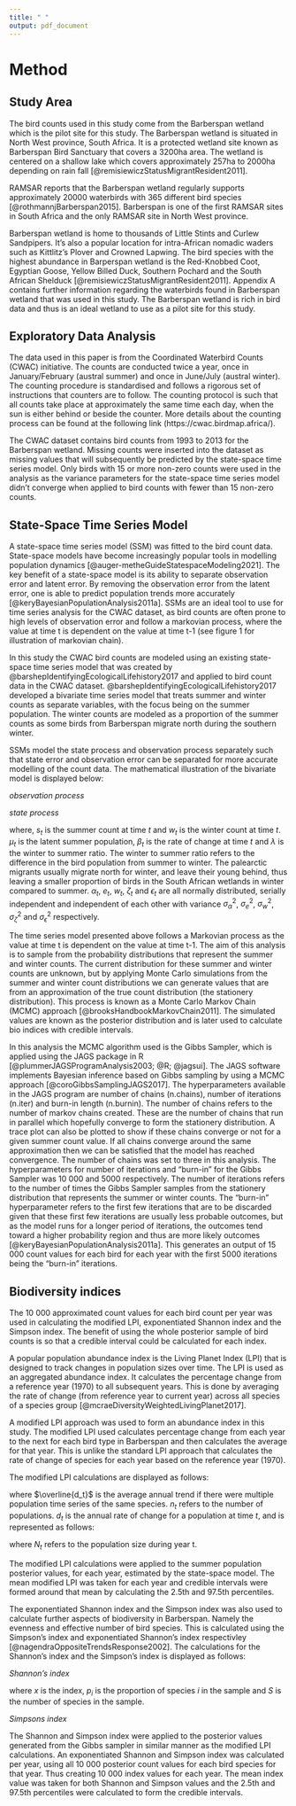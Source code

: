 ```yaml
---
title: " "
output: pdf_document
---
```


# Method

## Study Area

The bird counts used in this study come from the Barberspan wetland which is the pilot site for this study. The Barberspan wetland is situated in North West province, South Africa. It is a protected wetland site known as Barberspan Bird Sanctuary that covers a 3200ha area. The wetland is centered on a shallow lake which covers approximately 257ha to 2000ha depending on rain fall [@remisiewiczStatusMigrantResident2011].

RAMSAR reports that the Barberspan wetland regularly supports approximately 20000 waterbirds with 365 different bird species [@rothmannjBarberspan2015]. Barberspan is one of the first RAMSAR sites in South Africa and the only RAMSAR site in North West province. 

Barberspan wetland is home to thousands of Little Stints and Curlew Sandpipers. It's also a popular location for intra-African nomadic waders such as Kittlitz's Plover and Crowned Lapwing. The bird species with the highest abundance in Barperspan wetland is the Red-Knobbed Coot, Egyptian Goose, Yellow Billed Duck, Southern Pochard and the South African Shelduck [@remisiewiczStatusMigrantResident2011]. Appendix A contains further information regarding the waterbirds found in Barberspan wetland that was used in this study. The Barberspan wetland is rich in bird data and thus is an ideal wetland to use as a pilot site for this study.

## Exploratory Data Analysis
The data used in this paper is from the Coordinated Waterbird Counts (CWAC) initiative. The counts are conducted twice a year, once in January/February (austral
summer) and once in June/July (austral winter). The counting procedure is standardised and follows a rigorous set of instructions that counters are to follow. The counting protocol is such that all counts take place at approximately the same time each day, when the sun is either behind or beside the counter. More details about the counting process can be found at the following link (https://cwac.birdmap.africa/).

The CWAC dataset contains bird counts from 1993 to 2013 for the Barberspan wetland. Missing counts were inserted into the dataset as missing values that will subsequently be predicted by the state-space time series model. Only birds with 15 or more non-zero counts were used in the analysis as the variance parameters for the state-space time series model didn't converge when applied to bird counts with fewer than 15 non-zero counts.

## State-Space Time Series Model

A state-space time series model (SSM) was fitted to the bird count data. State-space models have become increasingly popular tools in modelling population dynamics [@auger-metheGuideStatespaceModeling2021]. The key benefit of a state-space model is its ability to separate observation error and latent error. By removing the observation error from the latent error, one is able to predict population trends more accurately [@keryBayesianPopulationAnalysis2011a]. SSMs are an ideal tool to use for time series analysis for the CWAC dataset, as bird counts are often prone to high levels of observation error and follow a markovian process, where the value at time t is dependent on the value at time t-1 (see figure 1 for illustration of markovian chain).

\vspace{1cm}

\begin{figure}[H]
  \centering
  \includegraphics[width=10cm]{img/The-state-space-model.png}
  \caption{A visual representation of a state space model where $X_t$ represents the unobserved population level changes. SSMs use the observed population counts, $Y_t$, to estimate the population level changes.}
\end{figure}

In this study the CWAC bird counts are modeled using an existing state-space time series model that was created by @barshepIdentifyingEcologicalLifehistory2017 and applied to bird count data in the CWAC dataset. @barshepIdentifyingEcologicalLifehistory2017 developed a bivariate time series model that treats summer and winter counts as separate variables, with the focus being on the summer population. The winter counts are modeled as a proportion of the summer counts as some birds from Barberspan migrate north during the southern winter.

SSMs model the state process and observation process separately such that state error and observation error can be separated for more accurate modelling of the count data. The mathematical illustration of the bivariate model is displayed below:

_observation process_

\begin{equation}
  ln(summer\;count): s_{t} = \mu_{t-1} + \alpha_{t},\;\;\;\alpha_{t} \sim N(0,\sigma^{2}_\alpha)
\end{equation}

\begin{equation}
  ln(winter\;count): w_{t} = \mu_{t} + \lambda_{t} + e_{t},\;\;\;e_{t} \sim N(0,\sigma^{2}_e)
\end{equation}

_state process_

\begin{equation}
  ln(summer\;population\;level): \mu_{t} = \mu_{t-1} + \beta_{t-1} + w_{t}, \;\;\; w_{t} \sim N(0, \sigma^{2}_w)
\end{equation}

\begin{equation}
  ln(population\;change): \beta_{t} = \beta_{t-1} + \zeta_{t}, \;\;\; \zeta_{t} \sim N(0, \sigma^{2}_\zeta)
\end{equation}

\begin{equation}
  ln(summer\;to\;winter\;ratio): \lambda_{t} = \lambda_{t-1} + \epsilon_{t}, \;\;\; \epsilon_{t} \sim N(0,\sigma^{2}_\epsilon)
\end{equation}

where, $s_{t}$ is the summer count at time $t$ and $w_{t}$ is the winter count at time $t$. $\mu_{t}$ is the latent summer population, $\beta_{t}$ is the rate of change at time $t$ and $\lambda$ is the winter to summer ratio. The winter to summer ratio refers to the difference in the bird population from summer to winter. The palearctic migrants usually migrate north for winter, and leave their young behind, thus leaving a smaller proportion of birds in the South African wetlands in winter compared to summer.  $\alpha_{t}$, $e_{t}$, $w_{t}$, $\zeta_{t}$ and $\epsilon_{t}$ are all normally distributed, serially independent and independent of each other with variance $\sigma^{2}_\alpha$, $\sigma^{2}_e$, $\sigma^{2}_w$, $\sigma^{2}_\zeta$ and $\sigma^{2}_\epsilon$ respectively.

The time series model presented above follows a Markovian process as the value at time t is dependent on the value at time t-1. The aim of this analysis is to sample from the probability distributions that represent the summer and winter counts. The current distribution for these summer and winter counts are unknown, but by applying Monte Carlo simulations from the summer and winter count distributions we can generate values that are from an approximation of the true count distribution (the stationery distribution). This process is known as a Monte Carlo Markov Chain (MCMC) approach [@brooksHandbookMarkovChain2011]. The simulated values are known as the posterior distribution and is later used to calculate bio indices with credible intervals.

In this analysis the MCMC algorithm used is the Gibbs Sampler, which is applied using the JAGS package in R [@plummerJAGSProgramAnalysis2003; @R; @jagsui]. The JAGS software implements Bayesian inference based on Gibbs sampling by using a MCMC approach [@coroGibbsSamplingJAGS2017]. The hyperparameters available in the JAGS program are number of chains (n.chains), number of iterations (n.iter) and burn-in length (n.burnin). The number of chains refers to the number of markov chains created. These are the number of chains that run in parallel which hopefully converge to form the stationery distribution. A trace plot can also be plotted to show if these chains converge or not for a given summer count value. If all chains converge around the same approximation then we can be satisfied that the model has reached convergence. The number of chains was set to three in this analysis. The hyperparameters for number of iterations and "burn-in" for the Gibbs Sampler was 10 000 and 5000 respectively. The number of iterations refers to the number of times the Gibbs Sampler samples from the stationery distribution that represents the summer or winter counts. The "burn-in" hyperparameter refers to the first few iterations that are to be discarded given that these first few iterations are usually less probable outcomes, but as the model runs for a longer period of iterations, the outcomes tend toward a higher probability region and thus are more likely outcomes [@keryBayesianPopulationAnalysis2011a]. This generates an output of 15 000 count values for each bird for each year with the first 5000 iterations being the "burn-in" iterations.

## Biodiversity indices

The 10 000 approximated count values for each bird count per year was used in calculating the modified LPI, exponentiated Shannon index and the Simpson index. The benefit of using the whole posterior sample of bird counts is so that a credible interval could be calculated for each index.

A popular population abundance index is the Living Planet Index (LPI) that is designed to track
changes in population sizes over time. The LPI is used as an aggregated abundance index. It
calculates the percentage change from a reference year (1970) to all subsequent years. This is done by
averaging the rate of change (from reference year to current year) across all species of a species group
[@mcraeDiversityWeightedLivingPlanet2017].

A modified LPI approach was used to form an abundance index in this study. The modified LPI used
calculates percentage change from each year to the next for each bird type in Barberspan and then calculates the average for that year. This is unlike the standard LPI approach that calculates the rate of change of species for each year based on the reference year (1970).

The modified LPI calculations are displayed as follows:

\begin{equation}
  \overline{d_t}=\frac{1}{n_t}\sum_{i=1}^{n_t}d_{it}
\end{equation}

where $\overline{d_t}$ is the average annual trend if there were multiple population time series of the same species. $n_t$ refers to the number of populations. $d_{t}$ is the annual rate of change for a population at time $t$, and is represented as follows: 

\begin{equation}
  d_{t}=log_{10}\left(\frac{N_{t}}{N_{t-1}}\right)
\end{equation}

where $N_{t}$ refers to the population size during year t.

The modified LPI calculations were applied to the summer population posterior values, for each
year, estimated by the state-space model. The mean modified LPI was taken for each year and credible intervals were formed around that mean by calculating the 2.5th and 97.5th percentiles.

The exponentiated Shannon index and the Simpson index was also used to calculate further aspects of biodiversity in Barberspan. Namely the evenness and effective number of bird species. This is calculated using the Simpson's index and exponentiated Shannon's index respectivley [@nagendraOppositeTrendsResponse2002]. The calculations for the Shannon's index and the Simpson's index is displayed as follows:

_Shannon's index_

\begin{equation}
  x=-\sum_{i=1}^Sp_iln(p_i)
\end{equation}

where $x$ is the index, $p_i$ is the proportion of species $i$ in the sample and $S$ is the number of species in the sample.

_Simpsons index_

\begin{equation}
  x=\sum_{i=1}^Sp_i^2
\end{equation}

The Shannon and Simpson index were applied to the posterior values generated from the Gibbs sampler in similar manner as the modified LPI calculations. An exponentiated Shannon and Simpson index was calculated per year, using all 10 000 posterior count values for each bird species for that year. Thus creating 10 000 index values for each year. The mean index value was taken for both Shannon and Simpson values and the 2.5th and 97.5th percentiles were calculated to form the credible intervals.
